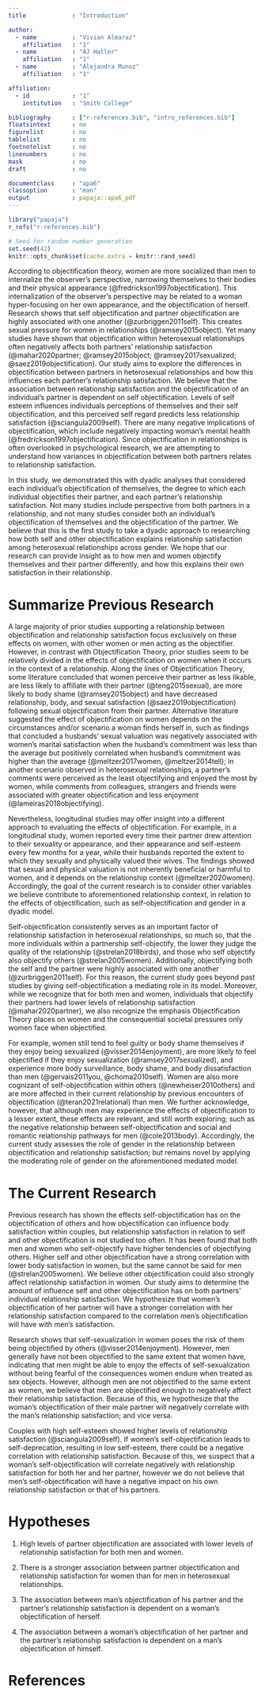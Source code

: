 ---
title             : "Introduction"

author: 
  - name          : "Vivian Almaraz"
    affiliation   : "1"
  - name          : "AJ Haller"
    affiliation   : "1"
  - name          : "Alejandra Munoz"
    affiliation   : "1"

affiliation:
  - id            : "1"
    institution   : "Smith College"

bibliography      : ["r-references.bib", "intro_references.bib"]
floatsintext      : no
figurelist        : no
tablelist         : no
footnotelist      : no
linenumbers       : no
mask              : no
draft             : no

documentclass     : "apa6"
classoption       : "man"
output            : papaja::apa6_pdf
---

```{r setup, include = FALSE}
library("papaja")
r_refs("r-references.bib")
```

```{r analysis-preferences}
# Seed for random number generation
set.seed(42)
knitr::opts_chunk$set(cache.extra = knitr::rand_seed)
```


According to objectification theory, women are more socialized than men to internalize the observer’s perspective, narrowing themselves to their bodies and their physical appearance (@fredrickson1997objectification). This internalization of the observer's perspective may be related to a woman hyper-focusing on her own appearance, and the objectification of herself. Research shows that self objectification and partner objectification are highly associated with one another (@zurbriggen2011self). This creates sexual pressure for women in relationships (@ramsey2015object). Yet many studies have shown that objectification within heterosexual relationships often negatively affects both partners’ relationship satisfaction (@mahar2020partner; @ramsey2015object; @ramsey2017sexualized; @saez2019objectification). Our study aims to explore the differences in objectification between partners in heterosexual relationships and how this influences each partner’s relationship satisfaction.
We believe that the association between relationship satisfaction and the objectification of an individual's partner is dependent on self objectification. Levels of self esteem influences individuals perceptions of themselves and their self objectification, and this perceived self regard predicts less relationship satisfaction (@sciangula2009self). There are many negative implications of objectification, which include negatively impacting woman's mental health (@fredrickson1997objectification). Since objectification in relationships is often overlooked in psychological research, we are attempting to understand how variances in objectification between both partners relates to relationship satisfaction.

In this study, we demonstrated this with dyadic analyses that considered each individual's objectification of themselves, the degree to which each individual objectifies their partner, and each partner’s relationship satisfaction. Not many studies include perspective from both partners in a relationship, and not many studies consider both an individual's objectification of themselves and the objectification of the partner. We believe that this is the first study to take a dyadic approach to researching how both self and other objectification explains relationship satisfaction among heterosexual relationships across gender. We hope that our research can provide insight as to how men and women objectify themselves and their partner differently, and how this explains their own satisfaction in their relationship. 

# Summarize Previous Research
A large majority of prior studies supporting a relationship between objectification and relationship satisfaction focus exclusively on these effects on women, with other women or men acting as the objectifier. However, in contrast with Objectification Theory, prior studies seem to be relatively divided in the effects of objectification on women when it occurs in the context of a relationship. Along the lines of Objectification Theory, some literature concluded that women perceive their partner as less likable, are less likely to affiliate with their partner (@teng2015sexual), are more likely to body shame (@ramsey2015object) and have decreased relationship, body, and sexual satisfaction (@saez2019objectification) following sexual objectification from their partner. Alternative literature suggested the effect of objectification on women depends on the circumstances and/or scenario a woman finds herself in, such as findings that concluded a husbands’ sexual valuation was negatively associated with women’s marital satisfaction when the husband’s commitment was less than the average but positively correlated when husband’s commitment was higher than the average (@meltzer2017women, @meltzer2014tell); in another scenario observed in heterosexual relationships, a partner’s comments were perceived as the least objectifying and enjoyed the most by women, while comments from colleagues, strangers and friends were associated with greater objectification and less enjoyment (@lameiras2018objectifying). 

Nevertheless, longitudinal studies may offer insight into a different approach to evaluating the effects of objectification. For example, in a longitudinal study, women reported every time their partner drew attention to their sexuality or appearance, and their appearance and self-esteem every few months for a year, while their husbands reported the extent to which they sexually and physically valued their wives. The findings showed that sexual and physical valuation is not inherently beneficial or harmful to women, and it depends on the relationship context (@meltzer2020women). Accordingly, the goal of the current research is to consider other variables we believe contribute to aforementioned relationship context, in relation to the effects of objectification, such as self-objectification and gender in a dyadic model.

Self-objectification consistently serves as an important factor of relationship satisfaction in heterosexual relationships, so much so, that the more individuals within a partnership self-objectify, the lower they judge the quality of the relationship (@strelan2018birds), and those who self objectify also objectify others (@strelan2005women). Additionally, objectifying both the self and the partner were highly associated with one another (@zurbriggen2011self). For this reason, the current study goes beyond past studies by giving self-objectification a mediating role in its model. Moreover, while we recognize that for both men and women, individuals that objectify their partners had lower levels of relationship satisfaction (@mahar2020partner), we also recognize the emphasis Objectification Theory places on women and the consequential societal pressures only women face when objectified. 

For example, women still tend to feel guilty or body shame themselves if they enjoy being sexualized (@visser2014enjoyment), are more likely to feel objectified if they enjoy sexualization (@ramsey2017sexualized), and experience more body surveillance, body shame, and body dissatisfaction than men (@gervais2011you, @choma2010self). Women are also more cognizant of self-objectification within others (@newheiser2010others) and are more affected in their current relationship by previous encounters of objectification (@teran2021relational) than men. We further acknowledge, however, that although men may experience the effects of objectification to a lesser extent, these effects are relevant, and still worth exploring; such as the negative relationship between self-objectification and social and romantic relationship pathways for men (@cole2013body). Accordingly, the current study assesses the role of gender in the relationship between objectification and relationship satisfaction; but remains novel by applying the moderating role of gender on the aforementioned mediated model.

# The Current Research
Previous research has shown the effects self-objectification has on the objectification of others and how objectification can influence body satisfaction within couples, but relationship satisfaction in relation to self and other objectification is not studied too often. It has been found that both men and women who self-objectify have higher tendencies of objectifying others. Higher self and other objectification have a strong correlation with lower body satisfaction in women, but the same cannot be said for men (@strelan2005women). We believe other objectification could also strongly affect relationship satisfaction in women. Our study aims to determine the amount of influence self and other objectification has on both partners’ individual relationship satisfaction. We hypothesize that women’s objectification of her partner will have a stronger correlation with her relationship satisfaction compared to the correlation men’s objectification will have with men’s satisfaction.

Research shows that self-sexualization in women poses the risk of them being objectified by others (@visser2014enjoyment). However, men generally have not been objectified to the same extent that women have, indicating that men might be able to enjoy the effects of self-sexualization without being fearful of the consequences women endure when treated as sex objects. However, although men are not objectified to the same extent as women, we believe that men are objectified enough to negatively affect their relationship satisfaction. Because of this, we hypothesize that the woman's objectification of their male partner will negatively correlate with the man's relationship satisfaction; and vice versa.

Couples with high self-esteem showed higher levels of relationship satisfaction (@sciangula2009self). If women’s self-objectification leads to self-deprecation, resulting in low self-esteem, there could be a negative correlation with relationship satisfaction. Because of this, we suspect that a woman's self-objectification will correlate negatively with relationship satisfaction for both her and her partner, however we do not believe that men’s self-objectification will have a negative impact on his own relationship satisfaction or that of his partners.
 
# Hypotheses

1. High levels of partner objectification are associated with lower levels of relationship satisfaction for both men and women. 

2. There is a stronger association between partner objectification and relationship satisfaction for women than for men in heterosexual relationships.

3. The association between man’s objectification of his partner and the partner’s relationship satisfaction is dependent on a woman’s objectification of herself.

4. The association between a woman's objectification of her partner and the partner’s relationship satisfaction is dependent on a man’s objectification of himself.


\newpage

# References

\begingroup
\setlength{\parindent}{-0.5in}
\setlength{\leftskip}{0.5in}

<div id="refs" custom-style="Bibliography"></div>
\endgroup
